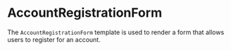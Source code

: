 # AccountRegistrationForm

The `AccountRegistrationForm` template is used to render a form that allows users to register for an account.


<Card className='w-1/2'>
  <AccountRegistrationForm />
</Card>